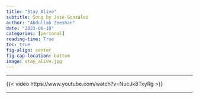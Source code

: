 ```yaml
---
title: "Stay Alive"
subtitle: Song by José González
author: "Abdullah Zeeshan"
date: "2023-06-18"
categories: [personal]
reading-time: True
toc: true
fig-align: center
fig-cap-location: bottom
image: stay_alive.jpg
---
```


---

{{< video https://www.youtube.com/watch?v=NucJk8TxyRg >}}

---
